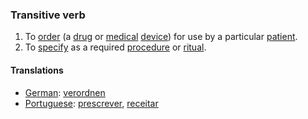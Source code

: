 ===Transitive verb===
#To [[order]] (a [[drug]] or [[medical]] [[device]]) for use by a particular [[patient]].
#To [[specify]] as a required [[procedure]] or [[ritual]].

====Translations====
*[[German]]: [[verordnen]]
*[[Portuguese]]: [[prescrever]], [[receitar]]